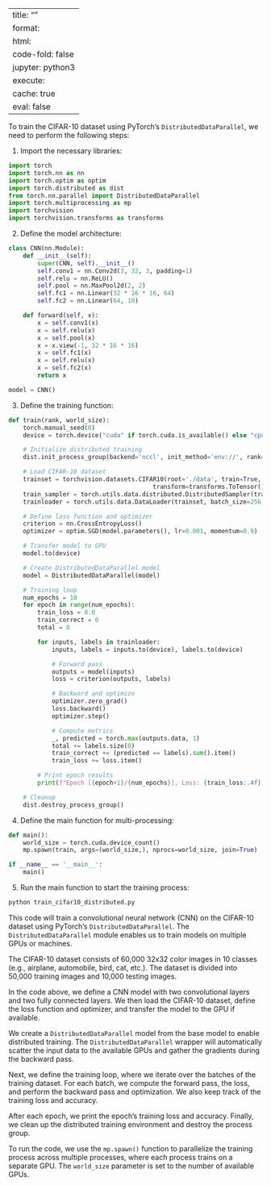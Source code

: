 
---
title: ""
format:
  html:
    code-fold: false
jupyter: python3
execute: 
  cache: true
eval: false
---


To train the CIFAR-10 dataset using PyTorch's `DistributedDataParallel`, we need to perform the following steps:

1. Import the necessary libraries:

```python
import torch
import torch.nn as nn
import torch.optim as optim
import torch.distributed as dist
from torch.nn.parallel import DistributedDataParallel
import torch.multiprocessing as mp
import torchvision
import torchvision.transforms as transforms
```

2. Define the model architecture:

```python
class CNN(nn.Module):
    def __init__(self):
        super(CNN, self).__init__()
        self.conv1 = nn.Conv2d(3, 32, 3, padding=1)
        self.relu = nn.ReLU()
        self.pool = nn.MaxPool2d(2, 2)
        self.fc1 = nn.Linear(32 * 16 * 16, 64)
        self.fc2 = nn.Linear(64, 10)

    def forward(self, x):
        x = self.conv1(x)
        x = self.relu(x)
        x = self.pool(x)
        x = x.view(-1, 32 * 16 * 16)
        x = self.fc1(x)
        x = self.relu(x)
        x = self.fc2(x)
        return x

model = CNN()
```

3. Define the training function:

```python
def train(rank, world_size):
    torch.manual_seed(0)
    device = torch.device("cuda" if torch.cuda.is_available() else "cpu")

    # Initialize distributed training
    dist.init_process_group(backend='nccl', init_method='env://', rank=rank, world_size=world_size)

    # Load CIFAR-10 dataset
    trainset = torchvision.datasets.CIFAR10(root='./data', train=True, download=True,
                                        transform=transforms.ToTensor())
    train_sampler = torch.utils.data.distributed.DistributedSampler(trainset, num_replicas=world_size, rank=rank)
    trainloader = torch.utils.data.DataLoader(trainset, batch_size=256, shuffle=False, sampler=train_sampler)

    # Define loss function and optimizer
    criterion = nn.CrossEntropyLoss()
    optimizer = optim.SGD(model.parameters(), lr=0.001, momentum=0.9)

    # Transfer model to GPU
    model.to(device)

    # Create DistributedDataParallel model
    model = DistributedDataParallel(model)

    # Training loop
    num_epochs = 10
    for epoch in range(num_epochs):
        train_loss = 0.0
        train_correct = 0
        total = 0

        for inputs, labels in trainloader:
            inputs, labels = inputs.to(device), labels.to(device)

            # Forward pass
            outputs = model(inputs)
            loss = criterion(outputs, labels)

            # Backward and optimize
            optimizer.zero_grad()
            loss.backward()
            optimizer.step()

            # Compute metrics
            _, predicted = torch.max(outputs.data, 1)
            total += labels.size(0)
            train_correct += (predicted == labels).sum().item()
            train_loss += loss.item()

        # Print epoch results
        print(f"Epoch [{epoch+1}/{num_epochs}], Loss: {train_loss:.4f}, Accuracy: {(train_correct/total)*100:.2f}%")

    # Cleanup
    dist.destroy_process_group()
```

4. Define the main function for multi-processing:

```python
def main():
    world_size = torch.cuda.device_count()
    mp.spawn(train, args=(world_size,), nprocs=world_size, join=True)

if __name__ == '__main__':
    main()
```

5. Run the main function to start the training process:

```python
python train_cifar10_distributed.py
```

This code will train a convolutional neural network (CNN) on the CIFAR-10 dataset using PyTorch's `DistributedDataParallel`. The `DistributedDataParallel` module enables us to train models on multiple GPUs or machines.

The CIFAR-10 dataset consists of 60,000 32x32 color images in 10 classes (e.g., airplane, automobile, bird, cat, etc.). The dataset is divided into 50,000 training images and 10,000 testing images.

In the code above, we define a CNN model with two convolutional layers and two fully connected layers. We then load the CIFAR-10 dataset, define the loss function and optimizer, and transfer the model to the GPU if available.

We create a `DistributedDataParallel` model from the base model to enable distributed training. The `DistributedDataParallel` wrapper will automatically scatter the input data to the available GPUs and gather the gradients during the backward pass.

Next, we define the training loop, where we iterate over the batches of the training dataset. For each batch, we compute the forward pass, the loss, and perform the backward pass and optimization. We also keep track of the training loss and accuracy.

After each epoch, we print the epoch's training loss and accuracy. Finally, we clean up the distributed training environment and destroy the process group.

To run the code, we use the `mp.spawn()` function to parallelize the training process across multiple processes, where each process trains on a separate GPU. The `world_size` parameter is set to the number of available GPUs.